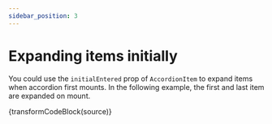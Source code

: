 ```yaml
---
sidebar_position: 3
---
```



# Expanding items initially

You could use the `initialEntered` prop of `AccordionItem` to expand items when accordion first mounts.
In the following example, the first and last item are expanded on mount.

<InitialEntered />

<CodeBlock language="jsx">{transformCodeBlock(source)}</CodeBlock>

